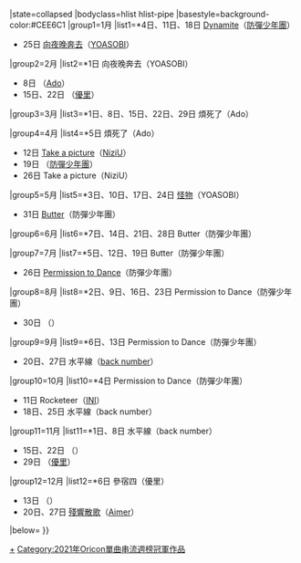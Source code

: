 {{Navbox
|name=Oricon單曲串流週榜冠軍 (2021年)
|title=[[Oricon公信榜|Oricon]]單曲串流週榜冠軍作品及獲得者{{#if:{{{1|}}}|（{{{1|}}}）|}}
|state=<includeonly>collapsed</includeonly>
|bodyclass=hlist hlist-pipe
|basestyle=background-color:#CEE6C1
|group1=1月
|list1=*4日、11日、18日 [[Dynamite (防弹少年团歌曲)|Dynamite]]（[[防彈少年團]]）
* 25日 [[向夜晚奔去]]（[[YOASOBI]]）

|group2=2月
|list2=*1日 向夜晚奔去（YOASOBI）
*8日 {{link-ja|煩死了|うっせぇわ}}（[[Ado (歌手)|Ado]]）
*15日、22日 {{link-ja|乾燥花 (優里歌曲)|ドライフラワー (優里の曲)|乾燥花}}（[[優里]]）

|group3=3月
|list3=*1日、8日、15日、22日、29日 煩死了（Ado）

|group4=4月
|list4=*5日 煩死了（Ado）
*12日 [[Take a picture／Poppin' Shakin'|Take a picture]]（[[NiziU]]）
*19日 {{link-ja|Film out|Film Out}}（[[防彈少年團]]）
*26日 Take a picture（NiziU）

|group5=5月
|list5=*3日、10日、17日、24日 [[怪物 (YOASOBI歌曲)|怪物]]（YOASOBI）
*31日 [[Butter (防彈少年團歌曲)|Butter]]（防彈少年團）

|group6=6月
|list6=*7日、14日、21日、28日 Butter（防彈少年團）

|group7=7月
|list7=*5日、12日、19日 Butter（防彈少年團）
*26日 [[Permission to Dance]]（防彈少年團）

|group8=8月
|list8=*2日、9日、16日、23日 Permission to Dance（防彈少年團）
*30日 {{link-ja|Shining One|Shining One}}（{{link-ja|BE：FIRST|BE：FIRST}}）

|group9=9月
|list9=*6日、13日 Permission to Dance（防彈少年團）
*20日、27日 水平線（[[back number]]）

|group10=10月
|list10=*4日 Permission to Dance（防彈少年團）
*11日 Rocketeer（[[INI (組合)|INI]]）
*18日、25日 水平線（back number）

|group11=11月
|list11=*1日、8日 水平線（back number）
*15日、22日 {{link-ja|Gifted.|Gifted.}}（{{link-ja|BE：FIRST|BE：FIRST}}）
*29日 {{link-ja|參宿四 (優里歌曲)|ベテルギウス (優里の曲)|參宿四}}（[[優里]]）

|group12=12月
|list12=*6日 參宿四（優里）
*13日 {{link-ja|沒事啊，|なんでもないよ、}}（{{link-ja|通心粉鉛筆|マカロニえんぴつ}}）
*20日、27日 [[殘響散歌/黎明將至|殘響散歌]]（[[Aimer]]）

|below={{Oricon單曲週榜冠軍/年份別模板}}
}}<noinclude>{{collapsible option}}[[Category:2021年Oricon單曲串流週榜冠軍作品|+]]</noinclude><includeonly>[[Category:2021年Oricon單曲串流週榜冠軍作品]]</includeonly>